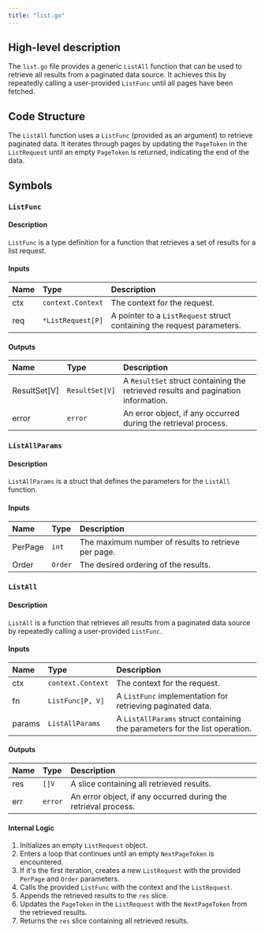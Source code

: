 ```yaml
---
title: "list.go"
---
```


## High-level description
The `list.go` file provides a generic `ListAll` function that can be used to retrieve all results from a paginated data source. It achieves this by repeatedly calling a user-provided `ListFunc` until all pages have been fetched.

## Code Structure
The `ListAll` function uses a `ListFunc` (provided as an argument) to retrieve paginated data. It iterates through pages by updating the `PageToken` in the `ListRequest` until an empty `PageToken` is returned, indicating the end of the data.

## Symbols

### `ListFunc`
#### Description
`ListFunc` is a type definition for a function that retrieves a set of results for a list request.

#### Inputs
| Name | Type | Description |
|:-----|:-----|:------------|
| ctx | `context.Context` | The context for the request. |
| req | `*ListRequest[P]` | A pointer to a `ListRequest` struct containing the request parameters. |

#### Outputs
| Name | Type | Description |
|:-----|:-----|:------------|
| ResultSet[V] | `ResultSet[V]` | A `ResultSet` struct containing the retrieved results and pagination information. |
| error | `error` | An error object, if any occurred during the retrieval process. |

### `ListAllParams`
#### Description
`ListAllParams` is a struct that defines the parameters for the `ListAll` function.

#### Inputs
| Name | Type | Description |
|:-----|:-----|:------------|
| PerPage | `int` | The maximum number of results to retrieve per page. |
| Order | `Order` | The desired ordering of the results. |

### `ListAll`
#### Description
`ListAll` is a function that retrieves all results from a paginated data source by repeatedly calling a user-provided `ListFunc`.

#### Inputs
| Name | Type | Description |
|:-----|:-----|:------------|
| ctx | `context.Context` | The context for the request. |
| fn | `ListFunc[P, V]` | A `ListFunc` implementation for retrieving paginated data. |
| params | `ListAllParams` | A `ListAllParams` struct containing the parameters for the list operation. |

#### Outputs
| Name | Type | Description |
|:-----|:-----|:------------|
| res | `[]V` | A slice containing all retrieved results. |
| err | `error` | An error object, if any occurred during the retrieval process. |

#### Internal Logic
1. Initializes an empty `ListRequest` object.
2. Enters a loop that continues until an empty `NextPageToken` is encountered.
3. If it's the first iteration, creates a new `ListRequest` with the provided `PerPage` and `Order` parameters.
4. Calls the provided `ListFunc` with the context and the `ListRequest`.
5. Appends the retrieved results to the `res` slice.
6. Updates the `PageToken` in the `ListRequest` with the `NextPageToken` from the retrieved results.
7. Returns the `res` slice containing all retrieved results.

